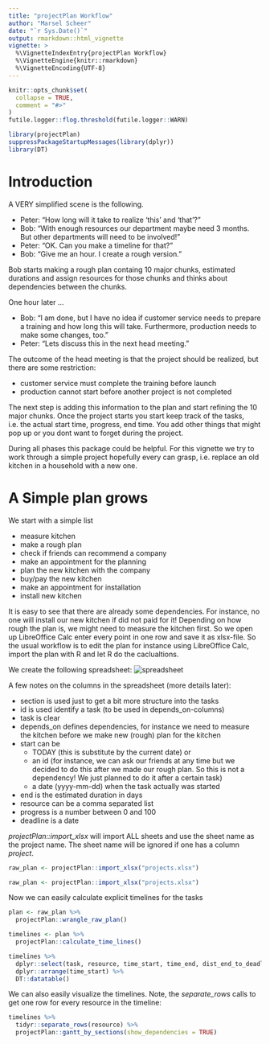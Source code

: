 ```yaml
---
title: "projectPlan Workflow"
author: "Marsel Scheer"
date: "`r Sys.Date()`"
output: rmarkdown::html_vignette
vignette: >
  %\VignetteIndexEntry{projectPlan Workflow}
  %\VignetteEngine{knitr::rmarkdown}
  %\VignetteEncoding{UTF-8}
---
```


```r
knitr::opts_chunk$set(
  collapse = TRUE,
  comment = "#>"
)
futile.logger::flog.threshold(futile.logger::WARN)

library(projectPlan)
suppressPackageStartupMessages(library(dplyr))
library(DT)
```

# Introduction

A VERY simplified scene is the following.

* Peter: "How long will it take to realize 'this' and 'that'?" 
* Bob: "With enough resources our department maybe need 3 months. But other departments will need to be involved!" 
* Peter: "OK. Can you make a timeline for that?"
* Bob: "Give me an hour. I create a rough version."

Bob starts making a rough plan containg 10 major chunks, estimated durations and assign resources for those chunks and thinks about dependencies between the chunks.

One hour later ...

* Bob: "I am done, but I have no idea if customer service needs to prepare a training and how long this will take. Furthermore, production needs to make some changes, too."
* Peter: "Lets discuss this in the next head meeting."

The outcome of the head meeting is that the project should be realized, but there are some restriction: 

* customer service must complete the training before launch
* production cannot start before another project is not completed

The next step is adding this information to the plan and start refining the 10 major chunks. Once the project starts you start keep track of the tasks, i.e. the actual start time, progress, end time. You add other things that might pop up or you dont want to forget during the project.

During all phases this package could be helpful. For this vignette we try to work through a simple project hopefully every can grasp, i.e. replace an old kitchen in a household with a new one.

# A Simple plan grows

We start with a simple list

* measure kitchen
* make a rough plan
* check if friends can recommend a company
* make an appointment for the planning
* plan the new kitchen with the company
* buy/pay the new kitchen
* make an appointment for installation
* install new kitchen

It is easy to see that there are already some dependencies. For instance, no one will install our new kitchen if did not paid for it! Depending on how rough the plan is, we might need to measure the kitchen first. So we open up LibreOffice Calc enter every point in one row and save it as xlsx-file. So the usual workflow is to edit the plan for instance using LibreOffice Calc, import the plan with R and let R do the caclualtions. 

We create the following spreadsheet: 
![spreadsheet](./LibreOfficeCalc.png)

A few notes on the columns in the spreadsheet (more details later): 

* section is used just to get a bit more structure into the tasks
* id is used identify a task (to be used in depends_on-columns)
* task is clear
* depends_on defines dependencies, for instance we need to measure the kitchen before we make new (rough) plan for the kitchen
* start can be 
    - TODAY (this is substitute by the current date) or 
    - an id (for instance, we can ask our friends at any time but we decided to do this after we made our rough plan. So this is not a dependency! We just planned to do it after a certain task)
    - a date (yyyy-mm-dd) when the task actually was started
* end is the estimated duration in days
* resource can be a comma separated list
* progress is a number between 0 and 100
* deadline is a date

*projectPlan::import_xlsx* will import ALL sheets and use the sheet name as the project name. The sheet name will be ignored if one has a column *project*.

```r
raw_plan <- projectPlan::import_xlsx("projects.xlsx")
```
```r
raw_plan <- projectPlan::import_xlsx("projects.xlsx")
```


Now we can easily calculate explicit timelines for the tasks

```r
plan <- raw_plan %>% 
  projectPlan::wrangle_raw_plan()

timelines <- plan %>% 
  projectPlan::calculate_time_lines()

timelines %>% 
  dplyr::select(task, resource, time_start, time_end, dist_end_to_deadline) %>% 
  dplyr::arrange(time_start) %>% 
  DT::datatable()
```

We can also easily visualize the timelines. Note, the *separate_rows* calls to get one row for every resource in the timeline:

```r
timelines %>% 
  tidyr::separate_rows(resource) %>% 
  projectPlan::gantt_by_sections(show_dependencies = TRUE)
```
